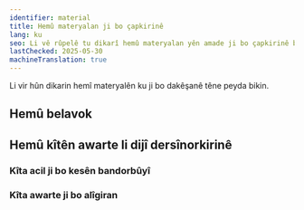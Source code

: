 ```yaml
---
identifier: material
title: Hemû materyalan ji bo çapkirinê
lang: ku
seo: Li vê rûpelê tu dikarî hemû materyalan yên amade ji bo çapkirinê bibînî. Tu dikarî hemû flyeran bi yekê dakêşî, çap bikî û belav bikî.
lastChecked: 2025-05-30
machineTranslation: true
---
```


Li vir hûn dikarin hemî materyalên ku ji bo dakêşanê têne peyda bikin.

## Hemû belavok

<PdfLink collection="flyers" identifier="all" lang="all"></PdfLink>
<PdfLink collection="flyers" identifier="all" lang="ar"></PdfLink>
<PdfLink collection="flyers" identifier="all" lang="de"></PdfLink>
<PdfLink collection="flyers" identifier="all" lang="en"></PdfLink>
<PdfLink collection="flyers" identifier="all" lang="es"></PdfLink>
<PdfLink collection="flyers" identifier="all" lang="fr"></PdfLink>
<PdfLink collection="flyers" identifier="all" lang="ku"></PdfLink>

## Hemû kîtên awarte li dijî dersînorkirinê
### Kîta acil ji bo kesên bandorbûyî

<PdfLink collection="kits" identifier="affected" lang="ar"></PdfLink>
<PdfLink collection="kits" identifier="affected" lang="de"></PdfLink>
<PdfLink collection="kits" identifier="affected" lang="en"></PdfLink>
<PdfLink collection="kits" identifier="affected" lang="es"></PdfLink>
<PdfLink collection="kits" identifier="affected" lang="fr"></PdfLink>
<PdfLink collection="kits" identifier="affected" lang="ku"></PdfLink>

### Kîta awarte ji bo alîgiran

<PdfLink collection="kits" identifier="support" lang="ar"></PdfLink>
<PdfLink collection="kits" identifier="support" lang="de"></PdfLink>
<PdfLink collection="kits" identifier="support" lang="en"></PdfLink>
<PdfLink collection="kits" identifier="support" lang="es"></PdfLink>
<PdfLink collection="kits" identifier="support" lang="fr"></PdfLink>
<PdfLink collection="kits" identifier="support" lang="ku"></PdfLink>


